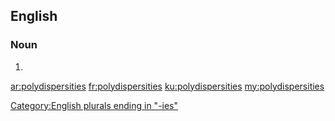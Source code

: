 ==English==

===Noun===
{{head|en}}

# {{plural of|polydispersity}}

[[Category:English plurals ending in "-ies"]]

[[ar:polydispersities]]
[[fr:polydispersities]]
[[ku:polydispersities]]
[[my:polydispersities]]